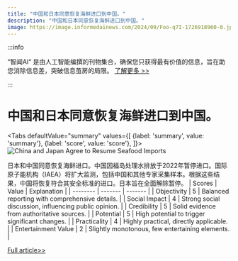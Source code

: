 ```yaml
---
title: "中国和日本同意恢复海鲜进口到中国。"
description: "中国和日本同意恢复海鲜进口到中国。"
image: https://image.informedainews.com/2024/09/Foo-q7I-1726918960-0.jpg
---
```



:::info

“智闻AI“ 是由人工智能编撰的刊物集合，确保您只获得最有价值的信息，旨在助您消除信息差，突破信息茧房的局限。  [了解更多 >>](/)

:::

# 中国和日本同意恢复海鲜进口到中国。


<Tabs
	defaultValue="summary"
	values={[
	{label: 'summary', value: 'summary'},
	{label: 'score', value: 'score'},
]}>
<TabItem value="summary">
<img
  src="https://image.informedainews.com/2024/09/Foo-q7I-1726918960-0.jpg"
  alt="China and Japan Agree to Resume Seafood Imports"
/>



日本和中国同意恢复海鲜进口。中国因福岛处理水排放于2022年暂停进口。国际原子能机构（IAEA）将扩大监测，包括中国和其他专家采集样本。根据这些结果，中国将恢复符合其安全标准的进口。日本旨在全面解除暂停。
</TabItem>
<TabItem value="score">
	| Scores     | Value   | Explanation |
	| -------- | ------- | ------- |
	| Objectivity  | 5    | Balanced reporting with comprehensive details.    |
	| Social Impact | 4     | Strong social discussion, influencing public opinion.    |
	| Credibility    | 5    | Solid evidence from authoritative sources.    |
	| Potential    | 5    | High potential to trigger significant changes.    |
	| Practicality    | 4    | Highly practical, directly applicable.    |
	| Entertainment Value    | 2    | Slightly monotonous, few entertaining elements.    |
</TabItem>
</Tabs>

[Full article>>](https://www3.nhk.or.jp/nhkworld/en/news/20240920_21/)
